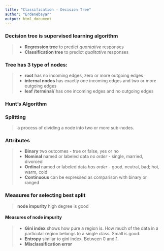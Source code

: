 ```yaml
---
title: "Classification - Decision Tree"
author: "Erdenebayar"
output: html_document
---
```


### Decision tree is supervised learning algorithm  
> * **Regression tree** to predict *quantative* responses  
> * **Classification tree** to predict *qualitative* responses

### Tree has 3 type of nodes:
> * **root** has no incoming edges, zero or more outgoing edges  
> * **internal nodes** has exactly one incoming edges and two or more outgoing edges  
> * **leaf /terminal/** has one incoming edges and no outgoing edges  

### Hunt's Algorithm

### Splitting
> a process of dividing a node into two or more sub-nodes.

### Attributes
> * **Binary** two outcomes - true or false, yes or no  
> * **Nominal** named or labeled data *no order* - single, married, divorced  
> * **Ordinal** named or labeled data *has order* - good, neutral, bad; hot, warm, cold  
> * **Continuous** can be expressed as comparison with binary or ranged  

### Measures for selecting best split
> **node impurity** high degree is good  

#### Measures of node impurity
> * **Gini index** shows how pure a region is. How much of the data in a particular region belongs to a single class. Small is good.  
> * **Entropy** similar to gini index. Between 0 and 1.  
> * **Misclassification error**  
